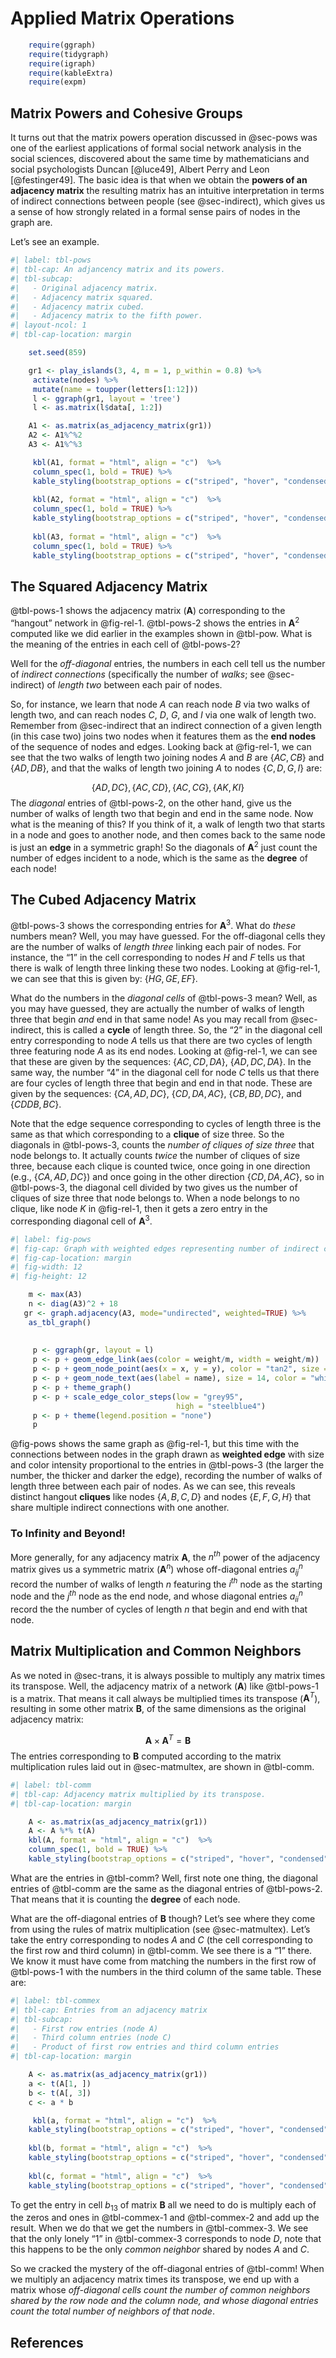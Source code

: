 # Applied Matrix Operations {#sec-appmat}

```r
    require(ggraph)
    require(tidygraph)
    require(igraph)
    require(kableExtra)
    require(expm)
```

## Matrix Powers and Cohesive Groups
It turns out that the matrix powers operation discussed in @sec-pows was one of the earliest applications of formal social network analysis in the social sciences, discovered about the same time by mathematicians and social psychologists Duncan [@luce49], Albert Perry and Leon [@festinger49]. The basic idea is that when we obtain the **powers of an adjacency matrix** the resulting matrix has an intuitive interpretation in terms of indirect connections between people (see @sec-indirect), which gives us a sense of how strongly related in a formal sense pairs of nodes in the graph are. 

Let's see an example.


```r
#| label: tbl-pows 
#| tbl-cap: An adjancency matrix and its powers.
#| tbl-subcap: 
#|   - Original adjacency matrix.
#|   - Adjacency matrix squared.
#|   - Adjacency matrix cubed.
#|   - Adjacency matrix to the fifth power. 
#| layout-ncol: 1
#| tbl-cap-location: margin

    set.seed(859)

    gr1 <- play_islands(3, 4, m = 1, p_within = 0.8) %>% 
     activate(nodes) %>% 
     mutate(name = toupper(letters[1:12]))
     l <- ggraph(gr1, layout = 'tree')
     l <- as.matrix(l$data[, 1:2])

    A1 <- as.matrix(as_adjacency_matrix(gr1))
    A2 <- A1%^%2
    A3 <- A1%^%3

     kbl(A1, format = "html", align = "c")  %>% 
     column_spec(1, bold = TRUE) %>% 
     kable_styling(bootstrap_options = c("striped", "hover", "condensed", "responsive"))
     
     kbl(A2, format = "html", align = "c")  %>% 
     column_spec(1, bold = TRUE) %>% 
     kable_styling(bootstrap_options = c("striped", "hover", "condensed", "responsive"))
     
     kbl(A3, format = "html", align = "c")  %>% 
     column_spec(1, bold = TRUE) %>% 
     kable_styling(bootstrap_options = c("striped", "hover", "condensed", "responsive"))
```

## The Squared Adjacency Matrix
@tbl-pows-1 shows the adjacency matrix ($\mathbf{A}$) corresponding to the "hangout" network in @fig-rel-1. @tbl-pows-2 shows the entries in $\mathbf{A}^2$ computed like we did earlier in the examples shown in @tbl-pow. What is the meaning of the entries in each cell of @tbl-pows-2? 

Well for the *off-diagonal* entries, the numbers in each cell tell us the number of *indirect connections* (specifically the number of *walks*; see @sec-indirect) of *length two* between each pair of nodes. 

So, for instance, we learn that node $A$ can reach node $B$ via two walks of length two, and can reach nodes $C$, $D$, $G$, and $I$ via one walk of length two. Remember from @sec-indirect that an indirect connection of a given length (in this case two) joins two nodes when it features them as the **end nodes** of the sequence of nodes and edges. Looking back at @fig-rel-1, we can see that the two walks of length two joining nodes $A$ and $B$ are $\{AC, CB\}$ and $\{AD, DB\}$, and that the walks of length two joining $A$ to nodes $\{C, D, G, I\}$ are:

$$
\{AD, DC\}, \{AC, CD\}, \{AC, CG\}, \{AK, KI\}
$$
The *diagonal* entries of @tbl-pows-2, on the other hand, give us the number of walks of length two that begin and end in the same node. Now what is the meaning of this? If you think of it, a walk of length two that starts in a node and goes to another node, and then comes back to the same node is just an **edge** in a symmetric graph! So the diagonals of $\mathbf{A}^2$ just count the number of edges incident to a node, which is the same as the **degree** of each node!

## The Cubed Adjacency Matrix 
@tbl-pows-3 shows the corresponding entries for $\mathbf{A}^3$. What do *these* numbers mean? Well, you may have guessed. For the off-diagonal cells they are the number of walks of *length three* linking each pair of nodes. For instance, the "1" in the cell corresponding to nodes $H$ and $F$ tells us that there is walk of length three linking these two nodes. Looking at @fig-rel-1, we can see that this is given by: $\{HG, GE, EF\}$. 

What do the numbers in the *diagonal cells* of @tbl-pows-3 mean? Well, as you may have guessed, they are actually the number of walks of length three that begin *and* end in that same node! As you may recall from @sec-indirect, this is called a **cycle** of length three. So, the "2" in the diagonal cell entry corresponding to node $A$ tells us that there are two cycles of length three featuring node $A$ as its end nodes. Looking at @fig-rel-1, we can see that these are given by the sequences: $\{AC, CD, DA\}$, $\{AD, DC, DA\}$. In the same way, the number "4" in the diagonal cell for node $C$ tells us that there are four cycles of length three that begin and end in that node. These are given by the sequences: $\{CA, AD, DC\}$, $\{CD, DA, AC\}$, $\{CB, BD, DC\}$, and $\{CD DB, BC\}$. 

Note that the edge sequence corresponding to cycles of length three is the same as that which corresponding to a **clique** of size three. So the diagonals in @tbl-pows-3, counts the *number of cliques of size three* that node belongs to. It actually counts *twice* the number of cliques of size three, because each clique is counted twice, once going in one direction (e.g., $\{CA, AD, DC\}$) and once going in the other direction $\{CD, DA, AC\}$, so in @tbl-pows-3, the diagonal cell divided by two gives us the number of cliques of size three that node belongs to. When a node belongs to no clique, like node $K$ in @fig-rel-1, then it gets a zero entry in the corresponding diagonal cell of $\mathbf{A}^3$. 

```r
#| label: fig-pows
#| fig-cap: Graph with weighted edges representing number of indirect connections of length three between nodes
#| fig-cap-location: margin
#| fig-width: 12
#| fig-height: 12

    m <- max(A3)
    n <- diag(A3)^2 + 18
   gr <- graph.adjacency(A3, mode="undirected", weighted=TRUE) %>% 
    as_tbl_graph() 
  
     
     p <- ggraph(gr, layout = l)
     p <- p + geom_edge_link(aes(color = weight/m, width = weight/m)) 
     p <- p + geom_node_point(aes(x = x, y = y), color = "tan2", size = 28)
     p <- p + geom_node_text(aes(label = name), size = 14, color = "white")
     p <- p + theme_graph() 
     p <- p + scale_edge_color_steps(low = "grey95", 
                                     high = "steelblue4")
     p <- p + theme(legend.position = "none")
     p
```

@fig-pows shows the same graph as @fig-rel-1, but this time with the connections between nodes in the graph drawn as **weighted edge** with size and color intensity proportional to the entries in @tbl-pows-3 (the larger the number, the thicker and darker the edge), recording the number of walks of length three between each pair of nodes. As we can see, this reveals distinct hangout **cliques** like nodes $\{A, B, C, D\}$ and nodes $\{E, F, G, H\}$ that share multiple indirect connections with one another.

### To Infinity and Beyond!
More generally, for any adjacency matrix $\mathbf{A}$, the $n^{th}$ power of the adjacency matrix gives us a symmetric matrix ($\mathbf{A}^{n}$) whose off-diagonal entries $a^{n}_{ij}$ record the number of walks of length $n$ featuring the $i^{th}$ node as the starting node and the $j^{th}$ node as the end node, and whose diagonal entries $a^{n}_{ii}$ record the the number of cycles of length $n$ that begin and end with that node.

## Matrix Multiplication and Common Neighbors
As we noted in @sec-trans, it is always possible to multiply any matrix times its transpose. Well, the adjacency matrix of a network ($\mathbf{A}$) like @tbl-pows-1 is a matrix. That means it call always be multiplied times its transpose ($\mathbf{A}^T$), resulting in some other matrix $\mathbf{B}$, of the same dimensions as the original adjacency matrix:

$$
\mathbf{A} \times \mathbf{A}^T = \mathbf{B}
$$
The entries corresponding to $\mathbf{B}$ computed according to the matrix multiplication rules laid out in @sec-matmultex, are shown in @tbl-comm.


```r
#| label: tbl-comm 
#| tbl-cap: Adjacency matrix multiplied by its transpose.
#| tbl-cap-location: margin

    A <- as.matrix(as_adjacency_matrix(gr1))
    A <- A %*% t(A)
    kbl(A, format = "html", align = "c")  %>% 
    column_spec(1, bold = TRUE) %>% 
    kable_styling(bootstrap_options = c("striped", "hover", "condensed", "responsive"))
```

What are the entries in @tbl-comm? Well, first note one thing, the diagonal entries of @tbl-comm are the same as the diagonal entries of @tbl-pows-2. That means that it is counting the **degree** of each node.

What are the off-diagonal entries of $\mathbf{B}$ though? Let's see where they come from using the rules of matrix multiplication (see @sec-matmultex). Let's take the entry corresponding to nodes $A$ and $C$ (the cell corresponding to the first row and third column) in @tbl-comm. We see there is a "1" there. We know it must have come from matching the numbers in the first row of @tbl-pows-1 with the numbers in the third column of the same table. These are:

```r
#| label: tbl-commex 
#| tbl-cap: Entries from an adjacency matrix
#| tbl-subcap: 
#|   - First row entries (node A)
#|   - Third column entries (node C)
#|   - Product of first row entries and third column entries
#| tbl-cap-location: margin

    A <- as.matrix(as_adjacency_matrix(gr1))
    a <- t(A[1, ])
    b <- t(A[, 3])
    c <- a * b

     kbl(a, format = "html", align = "c")  %>% 
    kable_styling(bootstrap_options = c("striped", "hover", "condensed", "responsive"))
     
    kbl(b, format = "html", align = "c")  %>% 
    kable_styling(bootstrap_options = c("striped", "hover", "condensed", "responsive"))
    
    kbl(c, format = "html", align = "c")  %>% 
    kable_styling(bootstrap_options = c("striped", "hover", "condensed", "responsive"))
```

To get the entry in cell $b_{13}$ of matrix $\mathbf{B}$ all we need to do is multiply each of the zeros and ones in @tbl-commex-1 and @tbl-commex-2 and add up the result. When we do that we get the numbers in @tbl-commex-3. We see that the only lonely "1" in @tbl-commex-3 corresponds to node $D$, note that this happens to be the only *common neighbor* shared by nodes $A$ and $C$. 

So we cracked the mystery of the off-diagonal entries of @tbl-comm! When we multiply an adjacency matrix times its transpose, we end up with a matrix whose *off-diagonal cells count the number of common neighbors shared by the row node and the column node, and whose diagonal entries count the total number of neighbors of that node*.

## References {.unnumbered}
